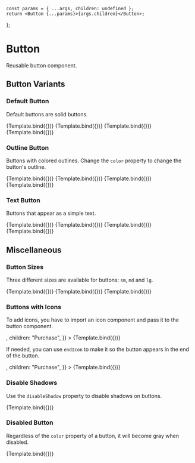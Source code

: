


	const params = { ...args, children: undefined };
	return <Button {...params}>{args.children}</Button>;
};

<Meta title="Button" component={Button} />  

# Button  

Reusable button component.

## Button Variants

### Default Button  

Default buttons are solid buttons.

<Canvas>
	<Story
		name="Solid Default Button"
		args={{
			color: "default",
		}}
	>
		{Template.bind({})}
	</Story>
	<Story
		name="Solid Primary Button"
		args={{
			color: "primary",
		}}
	>
		{Template.bind({})}
	</Story>
	<Story
		name="Solid Secondary Button"
		args={{
			color: "secondary",
		}}
	>
		{Template.bind({})}
	</Story>
	<Story
		name="Solid Danger Button"
		args={{
			color: "danger",
		}}
	>
		{Template.bind({})}
	</Story>
</Canvas>  

### Outline Button

Buttons with colored outlines. Change the `color` property to change the button's outline.

<Canvas>
	<Story
		name="Outline Default Button"
		args={{
			color: "default",
			variant: "outline"
		}}
	>
		{Template.bind({})}
	</Story>
	<Story
		name="Outline Primary Button"
		args={{
			color: "primary",
			variant: "outline"
		}}
	>
		{Template.bind({})}
	</Story>
	<Story
		name="Outline Secondary Button"
		args={{
			color: "secondary",
			variant: "outline"
		}}
	>
		{Template.bind({})}
	</Story>
	<Story
		name="Outline Danger Button"
		args={{
			color: "danger",
			variant: "outline"
		}}
	>
		{Template.bind({})}
	</Story>
</Canvas>  

### Text Button

Buttons that appear as a simple text.

<Canvas>
	<Story
		name="Text Default Button"
		args={{
			color: "default",
			variant: "text"
		}}
	>
		{Template.bind({})}
	</Story>
	<Story
		name="Text Primary Button"
		args={{
			color: "primary",
			variant: "text"
		}}
	>
		{Template.bind({})}
	</Story>
	<Story
		name="Text Secondary Button"
		args={{
			color: "secondary",
			variant: "text"
		}}
	>
		{Template.bind({})}
	</Story>
	<Story
		name="Text Danger Button"
		args={{
			color: "danger",
			variant: "text"
		}}
	>
		{Template.bind({})}
	</Story>
</Canvas>  

## Miscellaneous

### Button Sizes

Three different sizes are available for buttons: `sm`, `md` and `lg`.

<Canvas>
	<Story
		name="Small Button"
		args={{
			color: "default",
			size: "sm",
		}}
	>
		{Template.bind({})}
	</Story>
	<Story
		name="Medium Button"
		args={{
			color: "default",
			size: "md",
		}}
	>
		{Template.bind({})}
	</Story>
	<Story
		name="Large Button"
		args={{
			color: "default",
			size: "lg",
		}}
	>
		{Template.bind({})}
	</Story>
</Canvas> 

### Buttons with Icons

To add icons, you have to import an icon component and pass it to the button component.

<Canvas>
	<Story
		name="Start-Icon Button"
		args={{
			color: "default",
			startIcon: <MdLocalGroceryStore />,
			children: "Purchase",
		}}
	>
		{Template.bind({})}
	</Story>
</Canvas>  

If needed, you can use `endIcon` to make it so the button appears in the end of the button.

<Canvas>
	<Story
		name="End-Icon Button"
		args={{
			color: "default",
			endIcon: <MdLocalGroceryStore />,
			children: "Purchase",
		}}
	>
		{Template.bind({})}
	</Story>
</Canvas>  

### Disable Shadows

Use the `disableShadow` property to disable shadows on buttons.

<Canvas>
	<Story
		name="Shadow-Disabled Button"
		args={{
			color: "default",
			disableShadow: true,
		}}
	>
		{Template.bind({})}
	</Story>
</Canvas>  

### Disabled Button

Regardless of the `color` property of a button, it will become gray when disabled.

<Canvas>
	<Story
		name="Disabled Button"
		args={{
			color: "default",
			disabled: true,
		}}
	>
		{Template.bind({})}
	</Story>
</Canvas>  
